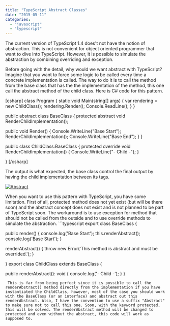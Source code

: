 ```yaml
---
title: "TypeScript Abstract Classes"
date: "2015-05-11"
categories: 
  - "javascript"
  - "typescript"
---
```


The current version of TypeScript 1.4 does't not have the notion of abstraction. This is not convenient for object oriented programmer that want to dive into TypeScript. However, it is possible to simulate the abstraction by combining overriding and exception.

Before going with the detail, why would we want abstract with TypeScript? Imagine that you want to force some logic to be called every time a concrete implementation is called. The way to do it is to call the method from the base class that has the the implementation of the method, this one call the abstract method of the child class. Here is C# code for this pattern.

\[csharp\] class Program { static void Main(string\[\] args) { var rendering = new ChildClass(); rendering.Render(); Console.ReadLine(); } }

public abstract class BaseClass { protected abstract void RenderChildImplementation();

public void Render() { Console.WriteLine("Base Start"); RenderChildImplementation(); Console.WriteLine("Base End"); } }

public class ChildClass:BaseClass { protected override void RenderChildImplementation() { Console.WriteLine("- Child -"); }

} \[/csharp\]

The output is what expected, the base class control the final output by having the child implementation between its tags.

[![Abstract](http://patrickdesjardins.com/blog/wp-content/uploads/2015/03/Abstract.png)](http://patrickdesjardins.com/blog/typescript-abstract-classes/abstract)

When you want to use this pattern with TypeScript, you have some limitation. First of all, protected method does not yet exist (but will be there soon) and the abstract concept does not exist and is not planned to be part of TypeScript soon. The workaround is to use exception for method that should not be called from the outside and to use override methods to simulate the abstraction. ```typescript
export class BaseClass {

public render() { console.log('Base Start'); this.renderAbstract(); console.log('Base Start'); }

renderAbstract() { throw new Error('This method is abstract and must be overrided.'); }

} export class ChildClass extends BaseClass {

public renderAbstract(): void { console.log('- Child -'); } } 
``` 
 This is far from being perfect since it is possible to call the renderAbstract() method directly from the implementation if you have instantiated the ChildClass, however, most of the case you should work with the BaseClass (or an interface) and abstract out this renderAbstract. Also, I have the convention to use a suffix "Abstract" to make sure not to call this one. Soon, with the keyword protected, this will be solved. The renderAbstract method will be changed to protected and even without the abstract, this code will work as supposed to.
